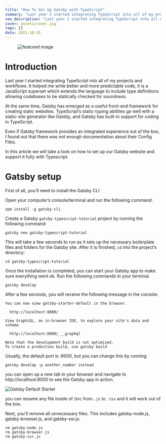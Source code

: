---
title: "How To Set Up Gatsby with TypeScript"
summary: "Last year I started integrating TypeScript into all of my projects and workflows. It helped me write better and more predictable code, it is a JavaScript superset which extends the language to include type definitions allowing codebases to be statically checked for soundness."
seo_description: "Last year I started integrating TypeScript into all of my projects and workflows. It helped me write better and more predictable code."
cover: assets/cover.jpg
tags: []
date: 2021-10-15
---

<!-- Don't remove figure -->

<figure>
  <img src="./assets/cover.jpg" alt="featured image" title="How To Set Up Gatsby with TypeScript" />
  <figcaption></figcaption>
</figure>

# Introduction

Last year I started integrating TypeScript into all of my projects and workflows. It helped me write better and more predictable code, it is a JavaScript superset which extends the language to include type definitions allowing codebases to be statically checked for soundness.

At the same time, Gatsby has emerged as a useful front-end framework for creating static websites. TypeScript’s static-typing abilities go well with a static-site generator like Gatsby, and Gatsby has built-in support for coding in TypeScript.

Even if Gatsby framework provides an integrated experience out of the box, I found out that there was not enough documentation about their Config Files.

In this article we will take a look on how to set up our Gatsby website and support it fully with Typescript.

# Gatsby setup

First of all, you'll need to install the Gatsby CLI

Open your computer’s console/terminal and run the following command:

```
npm install -g gatsby-cli
```

Create a Gatsby `gatsby-typescript-tutorial` project by running the following command:

```
gatsby new gatsby-typescript-tutorial
```

This will take a few seconds to run as it sets up the necessary boilerplate files and folders for the Gatsby site. After it is finished, `cd` into the project’s directory:

```
cd gatsby-typescript-tutorial
```

Once the installation is completed, you can start your Gatsby app to make sure everything went ok. Run the following commands in your terminal.

```
gatsby develop
```

After a few seconds, you will receive the following message in the console:

```shell
You can now view gatsby-starter-default in the browser.
⠀
  http://localhost:8000/
⠀
View GraphiQL, an in-browser IDE, to explore your site's data and schema
⠀
  http://localhost:8000/___graphql
⠀
Note that the development build is not optimized.
To create a production build, use gatsby build
```

Usually, the default port is :8000, but you can change this by running:

```
gatsby develop -p another_number instead
```

you can open up a new tab in your browser and navigate to http://localhost:8000 to see the Gatsby app in action.

![Gatsby Default Starter](./assets/gatsby-starter-default-image.png)

you can rename any file inside of /src from `.js` to `.tsx` and it will work out of the box.

Next, you’ll remove all unnecessary files. This includes gatsby-node.js, gatsby-browser.js, and gatsby-ssr.js:

```shell
rm gatsby-node.js
rm gatsby-browser.js
rm gatsby-ssr.js
```
